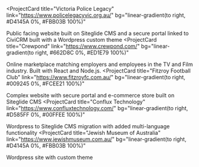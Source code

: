 <ProjectCard
  title="Victoria Police Legacy"
  link="https://www.policelegacyvic.org.au/"
  bg="linear-gradient(to right, #D4145A 0%, #FBB03B 100%)"
>
  Public facing website built on Siteglide CMS and a secure portal linked to CiviCRM built with a Wordpress custom theme
</ProjectCard>
<ProjectCard
  title="Crewpond"
  link="https://www.crewpond.com/"
  bg="linear-gradient(to right, #662D8C 0%, #ED1E79 100%)"
>
  Online marketplace matching employers and employees in the TV and Film industry. Built with React and Node.js. 
</ProjectCard>
<ProjectCard
  title="Fitzroy Football Club"
  link="https://www.fitzroyfc.com.au/"
  bg="linear-gradient(to right, #009245 0%, #FCEE21 100%)"
>
  Complex website with secure portal and e-commerce store built on Siteglide CMS
</ProjectCard>
<ProjectCard
  title="Conflux Technology"
  link="https://www.confluxtechnology.com/"
  bg="linear-gradient(to right, #D585FF 0%, #00FFEE 100%)"
>
  Wordpress to Siteglide CMS migration with added multi-language functionality
</ProjectCard>
<ProjectCard
  title="Jewish Museum of Australia"
  link="https://www.jewishmuseum.com.au/"
  bg="linear-gradient(to right, #D4145A 0%, #FBB03B 100%)"
>
 Wordpress site with custom theme
</ProjectCard>
